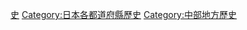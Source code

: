 {{Catnav|頁面分類|各種主題的頁面分類|按國家分類|各國行政區劃|日本行政區劃|日本都道府縣}}
{{catmore}}
{{日本行政區劃分類導航|歷史}}
{{Commons category|History of Toyama prefecture}}

{{DEFAULTSORT:Toyama}}
[[Category:富山縣|史]]
[[Category:日本各都道府縣歷史|Category:日本各都道府縣歷史]]
[[Category:中部地方歷史|Category:中部地方歷史]]